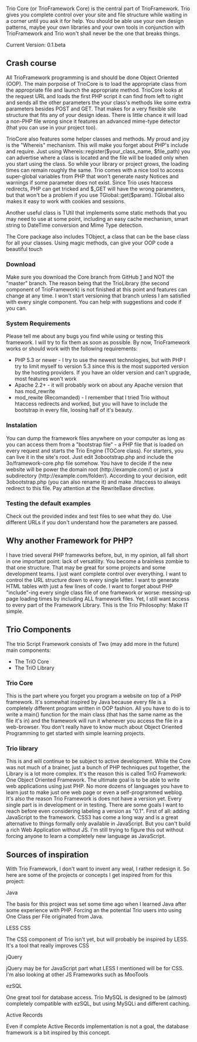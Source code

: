 Trio Core (or TrioFramework Core) is the central part of TrioFramework.
Trio gives you complete control over your site and file structure while waiting in a corner until you ask it for help. You should be able use your own design patterns, maybe your own libraries and your own tools in conjunction with TrioFramework and Trio won't shall never be the one that breaks things.

Current Version: 0.1.beta

== Crash course ==
All TrioFramework programming is and should be done Object Oriented (OOP).
The main porpoise of TrioCore is to load the appropriate class from the appropriate file and launch the appropriate method. 
TrioCore looks at the request URL and loads the first PHP script it can find from left to right and sends all the other parameters the your class's methods like some extra parameters besides POST and GET. That makes for a very flexible site structure that fits any of your design ideas. 
There is little chance it will load a non-PHP file wrong since it features an advanced mime-type detector (that you can use in your project too).

TrioCore also features some helper classes and methods. My proud and joy is the "Whereis" mechanism. This will make you forget about PHP's include and require. Just using Whereis::register($your_class_name, $file_path) you can advertise where a class is located and the file will be loaded only when you start using the class. So while your library or project grows, the loading times can remain roughly the same.
Trio comes with a nice tool to access super-global variables from PHP that won't generate nasty Notices and warnings if some parameter does not exist. Since Trio uses htaccess redirects, PHP can get tricked and $_GET will have the wrong parameters, but that won't be a problem if you use TGlobal::get($param). TGlobal also makes it easy to work with cookies and sessions.

Another useful class is TUtil that implements some static methods that you may need to use at some point, including an easy cache mechanism, smart string to DateTime conversion and Mime Type detection.

The Core package also includes TObject, a class that can be the base class for all your classes. Using magic methods, can give your OOP code a beautiful touch

=== Download ===
Make sure you download the Core branch from GitHub [https://github.com/vladutcornel/3oFramework/archive/Core.zip] and NOT the "master" branch. The reason being that the TrioLibrary (the second component of TrioFramework) is not finished at this point and features can change at any time.
I won't start versioning that branch unless I am satisfied with every single component. You can  help with suggestions and code if you can.

=== System Requirements ===
Please tell me about any bugs you find while using or testing this framework. I will try to fix them as soon as possible.
By now, TrioFramework works or should work with the following requirements:
* PHP 5.3 or newer - I try to use the newest technologies, but with PHP I try to limit myself to version 5.3 since this is the most supported version by the hosting providers. If you have an older version and can't upgrade, most features won't work
* Apache 2.2+ - it will probably work on about any Apache version that has mod_rewrite
* mod_rewite (Recomanded) - I remember that I tried Trio without htaccess redirects and worked, but you will have to include the bootstrap in every file, loosing half of it's beauty.

=== Instalation ===
You can dump the framework files anywhere on your computer as long as you can access them from a "bootstrap file" - a PHP file that is loaded on every request and starts the Trio Engine (TOCore class). For starters, you can live it in the site's root. Just edit 3obootstrap.php and include the 3o/framework-core.php file somehow.
You have to decide if the new website will be power the domain root (http://example.com/) or just a subdirectory (http://example.com/folder/).
According to your decision, edit 3obootstrap.php (you can also rename it) and make .htaccess to always redirect to this file. Pay attention at the RewriteBase directive.

=== Testing the default examples ===
Check out the provided index and test files to see what they do. Use different URLs if you don't understand how the parameters are passed.

== Why another Framework for PHP? ==
I have tried several PHP frameworks before, but, in my opinion, all fall
short in one important point: lack of versatility. You become a brainless zombie
to that one structure. That may be great for some projects and some development 
teams.
I just want complete control over everything. I want to control the URL structure
down to every single letter. I want to generate HTML tables with just a few 
lines of code. I want to forget about PHP "include"-ing every single class file
of one framework or worse: messing-up page loading times by including ALL 
framework files. Yet, I still want access to every part of the Framework Library.
This is the Trio Philosophy: Make IT simple.

== Trio Components ==
The trio Script Framework consists of Two (may add more in the future) main 
components:
* The TriO Core
* The TriO Library

=== Trio Core ===
This is the part where you forget you program a website on top of a PHP framework.
It's somewhat inspired by Java because every file is a completely different 
program written in OOP fashion. All you have to do is to write a main() function 
for the main class (that has the same name as the file it's in) and the framework
will run it whenever you access the file in a web-browser.
You don't really have to know much about Object Oriented Programming to get 
started with simple learning projects.

=== Trio library ===
This is and will continue to be subject to active development.
While the Core was not much of a brainer, just a bunch of PHP techniques put
together, the Library is a lot more complex.
It's the reason this is called TriO Framework: One Object Oriented Framework.
The ultimate goal is to be able to write web applications using just PHP. No more
dozens of languages you have to learn just to make just one web page or even a 
self-programmed weblog. 
It's also the reason Trio Framework is does not have a version yet. Every single 
part is in development or in testing. There are some goals I want to reach before 
even considering labeling a version as "0.1".
First of all: adding JavaScript to the framework. CSS3 has come a long way and is
a great alternative to things formally only available in JavaScript. But you can't
build a rich Web Application without JS. I'm still trying to figure this out 
without forcing anyone to learn a completely new language as JavaScript.


== Sources of inspiration ==
With Trio Framework, I don't want to invent any weal, I rather redesign it. So
here are some of the projects or concepts I get inspired from for this project:

; Java
The basis for this project was set some time ago when I learned Java after some
experience with PHP. Forcing an the potential Trio users into using
One Class per File originated from Java.
; LESS CSS
The CSS component of Trio isn't yet, but will probably be inspired by LESS.
It's a tool that really improves CSS
; jQuery
jQuery may be for JavaScript part what LESS I mentioned will be for CSS. 
I'm also looking at other JS Frameworks such as MooTools
; ezSQL
One great tool for database access. Trio MySQL is designed to be (almost) completely
compatible with ezSQL, but using MySQLi and different caching.
; Active Records
Even if complete Active Records implementation is not a goal, the database 
framework is a bit inspired by this concept.

